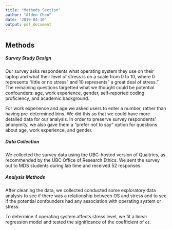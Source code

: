 ```yaml
---
title: "Methods Section"
author: "Alden Chen"
date: '2019-04-10'
output: pdf_document
---
```


## Methods

##### Survey Study Design

Our survey asks respondents what operating system they use on their laptop and  what their level of stress is on a scale from 0 to 10, where 0 represents "little or no stress" and 10 represents" a great deal of stress." The remaining questions targetted what we thought could be potential confounders: age, work experience, gender, self-reported coding proficiency, and academic background. 

For work experience and age we asked users to enter a number, rather than having pre-determined bins. We did this so that we could have more detailed data for our analysis. In order to preserve survey respondents' anonymity, we also gave them a "prefer not to say" option for questions about age, work experience, and gender. 

##### Data Collection  

We collected the survey data using the UBC-hosted version of Qualtrics, as recommended by the UBC Office of Research Ethics. We sent the survey out to MDS students during lab time and received 52 responses. 

##### Analysis Methods

After cleaning the data, we collected conducted some exploratory data analysis to see if there was a relationship between OS and stress and to see if the potential confounders had any association with operating system or stress.  

To determine if operating system affects stress level, we fit a linear regression model and tested the significance of the coefficient of `os`.



